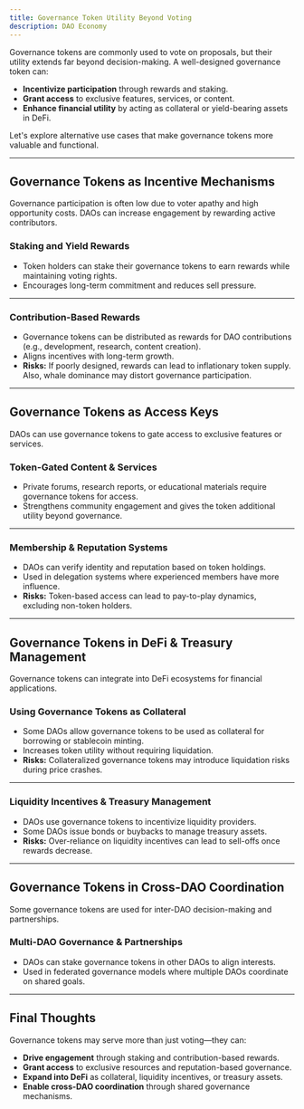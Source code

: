 ```yaml
---
title: Governance Token Utility Beyond Voting
description: DAO Economy
---
```


Governance tokens are commonly used to vote on proposals, but their utility extends far beyond decision-making. A well-designed governance token can:  
- **Incentivize participation** through rewards and staking.  
- **Grant access** to exclusive features, services, or content.  
- **Enhance financial utility** by acting as collateral or yield-bearing assets in DeFi.  

Let's explore alternative use cases that make governance tokens more valuable and functional.  

---

## **Governance Tokens as Incentive Mechanisms**  

Governance participation is often low due to voter apathy and high opportunity costs. DAOs can increase engagement by rewarding active contributors.  

### **Staking and Yield Rewards**  
- Token holders can stake their governance tokens to earn rewards while maintaining voting rights.  
- Encourages long-term commitment and reduces sell pressure.  

---

### **Contribution-Based Rewards**  
- Governance tokens can be distributed as rewards for DAO contributions (e.g., development, research, content creation).  
- Aligns incentives with long-term growth.  
- **Risks:** If poorly designed, rewards can lead to inflationary token supply. Also, whale dominance may distort governance participation.  

---

## **Governance Tokens as Access Keys**  

DAOs can use governance tokens to gate access to exclusive features or services.  

### **Token-Gated Content & Services**  
- Private forums, research reports, or educational materials require governance tokens for access.  
- Strengthens community engagement and gives the token additional utility beyond governance.  

---

### **Membership & Reputation Systems**  
- DAOs can verify identity and reputation based on token holdings.  
- Used in delegation systems where experienced members have more influence.  
- **Risks:** Token-based access can lead to pay-to-play dynamics, excluding non-token holders.  

---

## **Governance Tokens in DeFi & Treasury Management**  

Governance tokens can integrate into DeFi ecosystems for financial applications.  

### **Using Governance Tokens as Collateral**  
- Some DAOs allow governance tokens to be used as collateral for borrowing or stablecoin minting.  
- Increases token utility without requiring liquidation.  
- **Risks:** Collateralized governance tokens may introduce liquidation risks during price crashes.  

---

### **Liquidity Incentives & Treasury Management**  
- DAOs use governance tokens to incentivize liquidity providers.  
- Some DAOs issue bonds or buybacks to manage treasury assets.  
- **Risks:** Over-reliance on liquidity incentives can lead to sell-offs once rewards decrease.  

---

## **Governance Tokens in Cross-DAO Coordination**  

Some governance tokens are used for inter-DAO decision-making and partnerships.  

### **Multi-DAO Governance & Partnerships**  
- DAOs can stake governance tokens in other DAOs to align interests.  
- Used in federated governance models where multiple DAOs coordinate on shared goals.  

---

## **Final Thoughts**  

Governance tokens may serve more than just voting—they can:  
- **Drive engagement** through staking and contribution-based rewards.  
- **Grant access** to exclusive resources and reputation-based governance.  
- **Expand into DeFi** as collateral, liquidity incentives, or treasury assets.  
- **Enable cross-DAO coordination** through shared governance mechanisms.  

